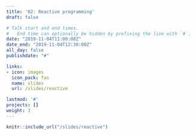 ```yaml
---
title: '02: Reactive programming'
draft: false

# Talk start and end times.
#   End time can optionally be hidden by prefixing the line with `#`.
date: "2019-11-04T11:00:00Z"
date_end: "2019-11-04T12:30:00Z"
all_day: false
publishdate: "#"

links:
- icon: images
  icon_pack: fas
  name: slides
  url: /slides/reactive

lastmod: '#'
projects: []
weight: 3
---
```


```r
knitr::include_url("/slides/reactive")
```

